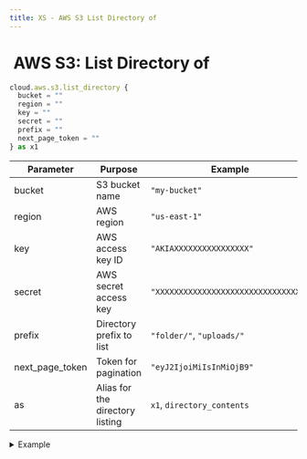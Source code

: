 ```yaml
---
title: XS - AWS S3 List Directory of
---
```


# <img src="../assets/docuBadge (11).png" alt="" data-size="line" /> AWS S3: List Directory of <a href="#xs-awss3listdir" id="xs-awss3listdir"></a>

```javascript
cloud.aws.s3.list_directory {
  bucket = ""
  region = ""
  key = ""
  secret = ""
  prefix = ""
  next_page_token = ""
} as x1
```

| Parameter         | Purpose                         | Example                              |
| ----------------- | ------------------------------- | ------------------------------------ |
| bucket            | S3 bucket name                  | `"my-bucket"`                        |
| region            | AWS region                      | `"us-east-1"`                        |
| key               | AWS access key ID               | `"AKIAXXXXXXXXXXXXXXXX"`             |
| secret            | AWS secret access key           | `"XXXXXXXXXXXXXXXXXXXXXXXXXXXXXXXX"` |
| prefix            | Directory prefix to list        | `"folder/"`, `"uploads/"`            |
| next\_page\_token | Token for pagination            | `"eyJ2IjoiMiIsInMiOjB9"`             |
| as                | Alias for the directory listing | `x1`, `directory_contents`           |

<details>

<summary>Example</summary>

```javascript
cloud.aws.s3.list_directory {
  bucket = "my-app-uploads"
  region = "us-west-2"
  key = $env.AWS_KEY_ID
  secret = $env.AWS_SECRET_KEY
  prefix = "users/images/"
} as folder_contents
```

* Lists contents of an S3 directory
* Supports pagination for large directories
* Returns file metadata and continuation token
* Can filter by prefix path

</details>
